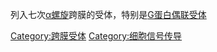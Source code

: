 列入七次[[α螺旋|α螺旋]]跨膜的受体，特别是[[G蛋白偶联受体‎|G蛋白偶联受体‎]]
{{Commons category}}

[[Category:跨膜受体|Category:跨膜受体]]
[[Category:细胞信号传导|Category:细胞信号传导]]
